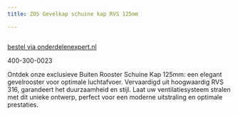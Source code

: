 ```yaml
---
title: ZOS Gevelkap schuine kap RVS 125mm

---
```



<Image src={imageProduct} width={imageProduct.width} alt="" />

[bestel via onderdelenexpert.nl](https://www.onderdelenexpert.nl/zos-gevelkap-schuine-kap-rvs-125mm-580611)

400-300-0023

Ontdek onze exclusieve Buiten Rooster Schuine Kap 125mm: een elegant gevelrooster voor optimale luchtafvoer. Vervaardigd uit hoogwaardig RVS 316, garandeert het duurzaamheid en stijl. Laat uw ventilatiesysteem stralen met dit unieke ontwerp, perfect voor een moderne uitstraling en optimale prestaties.







